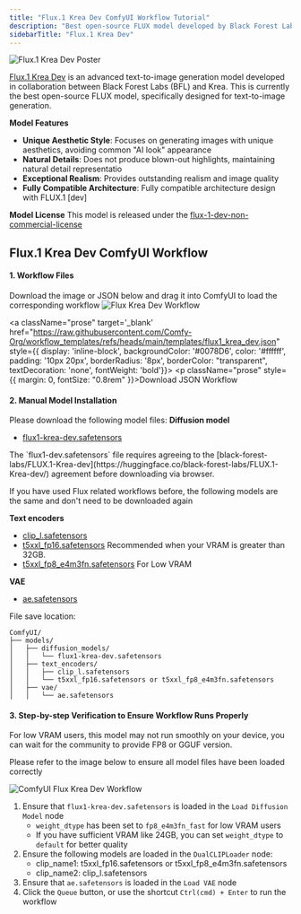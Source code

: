```yaml
---
title: "Flux.1 Krea Dev ComfyUI Workflow Tutorial"
description: "Best open-source FLUX model developed by Black Forest Labs in collaboration with Krea, focusing on unique aesthetic style and natural details, avoiding AI look, providing exceptional realism and image quality."
sidebarTitle: "Flux.1 Krea Dev"
---
```



![Flux.1 Krea Dev Poster](/images/tutorial/flux/flux_1_krea_dev_poster.jpg)

[Flux.1 Krea Dev](https://huggingface.co/black-forest-labs/FLUX.1-Krea-dev) is an advanced text-to-image generation model developed in collaboration between Black Forest Labs (BFL) and Krea. This is currently the best open-source FLUX model, specifically designed for text-to-image generation.

**Model Features**

- **Unique Aesthetic Style**: Focuses on generating images with unique aesthetics, avoiding common "AI look" appearance
- **Natural Details**: Does not produce blown-out highlights, maintaining natural detail representatio
- **Exceptional Realism**: Provides outstanding realism and image quality
- **Fully Compatible Architecture**: Fully compatible architecture design with FLUX.1 [dev]

**Model License**
This model is released under the [flux-1-dev-non-commercial-license](https://huggingface.co/black-forest-labs/FLUX.1-Krea-dev/blob/main/LICENSE.md)

## Flux.1 Krea Dev ComfyUI Workflow

<UpdateReminder />

#### 1. Workflow Files

Download the image or JSON below and drag it into ComfyUI to load the corresponding workflow
![Flux Krea Dev Workflow](https://raw.githubusercontent.com/Comfy-Org/example_workflows/main/flux/krea/flux1_krea_dev.png)

<a className="prose"  target='_blank'  href="https://raw.githubusercontent.com/Comfy-Org/workflow_templates/refs/heads/main/templates/flux1_krea_dev.json" style={{ display: 'inline-block', backgroundColor: '#0078D6', color: '#ffffff', padding: '10px 20px', borderRadius: '8px', borderColor: "transparent", textDecoration: 'none', fontWeight: 'bold'}}>
    <p className="prose" style={{ margin: 0, fontSize: "0.8rem" }}>Download JSON Workflow</p>
</a>

#### 2. Manual Model Installation

Please download the following model files:
**Diffusion model**

- [flux1-krea-dev.safetensors](https://huggingface.co/black-forest-labs/FLUX.1-Krea-dev/resolve/main/flux1-krea-dev.safetensors) 
<Note>
The `flux1-dev.safetensors` file requires agreeing to the [black-forest-labs/FLUX.1-Krea-dev](https://huggingface.co/black-forest-labs/FLUX.1-Krea-dev/) agreement before downloading via browser.
</Note>

If you have used Flux related workflows before, the following models are the same and don't need to be downloaded again

**Text encoders**
- [clip_l.safetensors](https://huggingface.co/comfyanonymous/flux_text_encoders/resolve/main/clip_l.safetensors?download=true)
- [t5xxl_fp16.safetensors](https://huggingface.co/comfyanonymous/flux_text_encoders/resolve/main/t5xxl_fp16.safetensors?download=true) Recommended when your VRAM is greater than 32GB.
- [t5xxl_fp8_e4m3fn.safetensors](https://huggingface.co/comfyanonymous/flux_text_encoders/resolve/main/t5xxl_fp8_e4m3fn.safetensors)  For Low VRAM

**VAE**
- [ae.safetensors](https://huggingface.co/black-forest-labs/FLUX.1-schnell/resolve/main/ae.safetensors?download=true)

File save location:
```
ComfyUI/
├── models/
│   ├── diffusion_models/
│   │   └── flux1-krea-dev.safetensors
│   ├── text_encoders/
│   │   ├── clip_l.safetensors
│   │   └── t5xxl_fp16.safetensors or t5xxl_fp8_e4m3fn.safetensors
│   ├── vae/
│   │   └── ae.safetensors

```

#### 3. Step-by-step Verification to Ensure Workflow Runs Properly

<Tip>
    For low VRAM users, this model may not run smoothly on your device, you can wait for the community to provide FP8 or GGUF version.
</Tip>

Please refer to the image below to ensure all model files have been loaded correctly

![ComfyUI Flux Krea Dev Workflow](/images/tutorial/flux/flux_1_krea_dev_guide.jpg)

1. Ensure that `flux1-krea-dev.safetensors` is loaded in the `Load Diffusion Model` node
    - `weight_dtype` has been set to `fp8_e4m3fn_fast` for low VRAM users
    - If you have sufficient VRAM like 24GB, you can set `weight_dtype` to `default` for better quality
2. Ensure the following models are loaded in the `DualCLIPLoader` node:
   - clip_name1: t5xxl_fp16.safetensors or t5xxl_fp8_e4m3fn.safetensors
   - clip_name2: clip_l.safetensors
3. Ensure that `ae.safetensors` is loaded in the `Load VAE` node
4. Click the `Queue` button, or use the shortcut `Ctrl(cmd) + Enter` to run the workflow